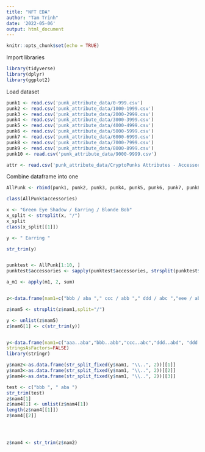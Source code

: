 ```yaml
---
title: "NFT EDA"
author: "Tam Trinh"
date: '2022-05-06'
output: html_document
---
```


```r
knitr::opts_chunk$set(echo = TRUE)
```

Import libraries
```r
library(tidyverse)
library(dplyr)
library(ggplot2)

```

Load dataset
```r

punk1 <- read.csv('punk_attribute_data/0-999.csv')
punk2 <- read.csv('punk_attribute_data/1000-1999.csv')
punk3 <- read.csv('punk_attribute_data/2000-2999.csv')
punk4 <- read.csv('punk_attribute_data/3000-3999.csv')
punk5 <- read.csv('punk_attribute_data/4000-4999.csv')
punk6 <- read.csv('punk_attribute_data/5000-5999.csv')
punk7 <- read.csv('punk_attribute_data/6000-6999.csv')
punk8 <- read.csv('punk_attribute_data/7000-7999.csv')
punk9 <- read.csv('punk_attribute_data/8000-8999.csv')
punk10 <- read.csv('punk_attribute_data/9000-9999.csv')

attr <- read.csv('punk_attribute_data/CryptoPunks Attributes - Accessories Type.csv')

```

Combine dataframe into one
```r
AllPunk <- rbind(punk1, punk2, punk3, punk4, punk5, punk6, punk7, punk8, punk9, punk10)

```


```r
class(AllPunk$accessories)

```


```r
x <- "Green Eye Shadow / Earring / Blonde Bob"
x_split <- strsplit(x, "/")
x_split
class(x_split[[1]])

y <- " Earring "

str_trim(y)


punktest <- AllPunk[1:10, ]
punktest$accessories <- sapply(punktest$accessories, strsplit(punktest$accessories, "/"))

```


```r
a_m1 <- apply(m1, 2, sum)


z<-data.frame(nam1=c("bbb / aba "," ccc / abb "," ddd / abc ","eee / abd "),stringsAsFactors=FALSE)

z$nam5 <- strsplit(z$nam1,split="/")

y <- unlist(z$nam5)
z$nam6[1] <- c(str_trim(y))



```


```r
y<-data.frame(nam1=c("aaa..aba","bbb..abb","ccc..abc","ddd..abd", "ddd..abd..abc"),
stringsAsFactors=FALSE)
library(stringr)

y$nam2<-as.data.frame(str_split_fixed(y$nam1, "\\..", 2))[[1]]
y$nam3<-as.data.frame(str_split_fixed(y$nam1, "\\..", 2))[[2]]
y$nam4<-as.data.frame(str_split_fixed(y$nam1, "\\..", 2))[[3]]

test <- c("bbb ", " aba ")
str_trim(test)
z$nam4[1]
z$nam4[1] <- unlist(z$nam4[1])
length(z$nam4[[1]])
z$nam4[[2]]




z$nam4 <- str_trim(z$nam2)
```


```r
```















